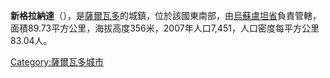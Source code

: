 '''新格拉納達'''（{{lang-es|Nueva Granada}}），是[[薩爾瓦多|薩爾瓦多]]的城鎮，位於該國東南部，由[[烏蘇盧坦省|烏蘇盧坦省]]負責管轄，面積89.73平方公里，海拔高度356米，2007年人口7,451，人口密度每平方公里83.04人。

{{coord|13|36|N|88|27|W|display=title|region:SV_type:city_source:GNS-enwiki}}

{{ElSalvador-geo-stub}}
[[Category:薩爾瓦多城市|Category:薩爾瓦多城市]]